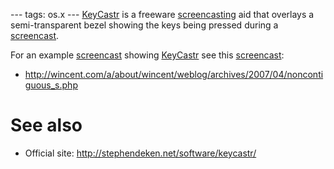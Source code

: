 ---
tags: os.x
---
[[KeyCastr]] is a freeware [[screencasting]] aid that overlays a semi-transparent bezel showing the keys being pressed during a [[screencast]].

For an example [[screencast]] showing [[KeyCastr]] see this [[screencast]]:

* http://wincent.com/a/about/wincent/weblog/archives/2007/04/noncontiguous_s.php

= See also =

* Official site: http://stephendeken.net/software/keycastr/
